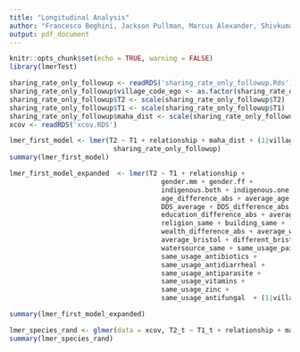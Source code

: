 ```yaml
---
title: "Longitudinal Analysis"
author: "Francesco Beghini, Jackson Pullman, Marcus Alexander, Shivkumar Vishnempet Shridhar, Drew Prinster, Adarsh Singh, Rigoberto Matute Juárez, Edoardo M. Airoldi, Ilana L. Brito, Nicholas A. Christakis"
output: pdf_document
---
```


```r
knitr::opts_chunk$set(echo = TRUE, warning = FALSE)
library(lmerTest)
```


```r
sharing_rate_only_followup <- readRDS('sharing_rate_only_followup.Rds')
sharing_rate_only_followup$village_code_ego <- as.factor(sharing_rate_only_followup$village_code_ego)
sharing_rate_only_followup$T2 <- scale(sharing_rate_only_followup$T2)
sharing_rate_only_followup$T1 <- scale(sharing_rate_only_followup$T1)
sharing_rate_only_followup$maha_dist <- scale(sharing_rate_only_followup$maha_dist)
xcov <- readRDS('xcov.RDS')
```

<!--
```r
lmer_zero_model <- lmer(T2 ~ T1 + relationship + (1|village_code_ego) + (1|ego), 
                          sharing_rate_only_followup)
summary(lmer_zero_model)
```
\newpage
-->

```r
lmer_first_model <- lmer(T2 ~ T1 + relationship + maha_dist + (1|village_code_ego) + (1|ego), 
                          sharing_rate_only_followup)
summary(lmer_first_model)
```
\newpage

```r
lmer_first_model_expanded  <- lmer(T2 ~ T1 + relationship + 
                                      gender.mm + gender.ff + 
                                      indigenous.both + indigenous.one + 
                                      age_difference_abs + average_age  + 
                                      DDS_average + DDS_difference_abs + 
                                      education_difference_abs + average_education + 
                                      religion_same + building_same +
                                      wealth_difference_abs + average_wealth +
                                      average_bristol + different_bristol +
                                      watersource_same + same_usage_painkillers +
                                      same_usage_antibiotics +
                                      same_usage_antidiarrheal +
                                      same_usage_antiparasite +
                                      same_usage_vitamins +
                                      same_usage_zinc +
                                      same_usage_antifungal  + (1|village_code_ego) + (1|ego), data = sharing_rate_only_followup)

summary(lmer_first_model_expanded)
```
\newpage
```r
lmer_species_rand <- glmer(data = xcov, T2_t ~ T1_t + relationship + maha_dist + (1|species) + (1|village_code_ego) + (1|ego), family = binomial, nAGQ=0)
summary(lmer_species_rand)
```

